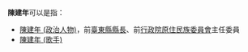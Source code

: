 '''陳建年'''可以是指：
*[[陳建年_(政治人物)|陳建年 (政治人物)]]，前[[臺東縣縣長|臺東縣縣長]]、前[[行政院原住民族委員會|行政院原住民族委員會]]主任委員
*[[陳建年_(歌手)|陳建年 (歌手)]]

{{disambig|cat=三字陈姓人名消歧义|jian}}